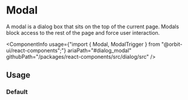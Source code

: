 
<Meta
    title="Components/Modal"
    id="modal"
/>

# Modal

<Tagline>A modal is a dialog box that sits on the top of the current page. Modals block access to the rest of the page and force user interaction.</Tagline>

<ComponentInfo
    usage={"import { Modal, ModalTrigger } from \"@orbit-ui/react-components\";"}
    ariaPath="#dialog_modal"
    githubPath="/packages/react-components/src/dialog/src"
/>

## Usage

### Default


